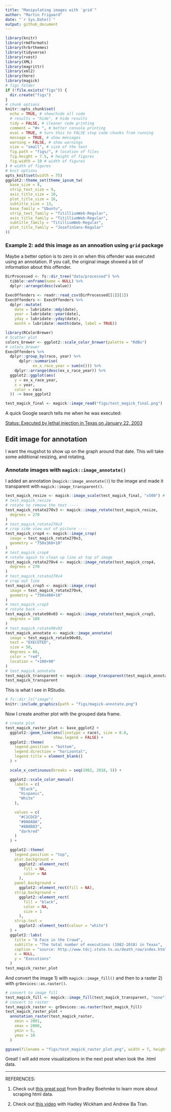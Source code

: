 ```yaml
---
title: "Manipulating images with `grid`"
author: "Martin Frigaard"
date: "`r Sys.Date()`"
output: github_document
---
```


```r
library(knitr)
library(rmdformats)
library(hrbrthemes)
library(tidyverse)
library(rvest)
library(XML)
library(magrittr)
library(xml2)
library(here)
library(magick)
# figs folder
if (!file.exists("figs")) {
  dir.create("figs")
}
# chunk options
knitr::opts_chunk$set(
  echo = TRUE, # show/hide all code
  # results = "hide", # hide results
  tidy = FALSE, # cleaner code printing
  comment = "#> ", # better console printing
  eval = TRUE, # turn this to FALSE stop code chunks from running
  message = TRUE, # show messages
  warning = FALSE, # show warnings
  size = "small", # size of the text
  fig.path = "figs/", # location of files
  fig.height = 7.5, # height of figures
  fig.width = 10 # width of figures
) # width of figures
# knit options
opts_knit$set(width = 75)
ggplot2::theme_set(theme_ipsum_tw(
  base_size = 8,
  strip_text_size = 9,
  axis_title_size = 10,
  plot_title_size = 16,
  subtitle_size = 13,
  base_family = "Ubuntu",
  strip_text_family = "TitilliumWeb-Regular",
  axis_title_family = "TitilliumWeb-Regular",
  subtitle_family = "TitilliumWeb-Regular",
  plot_title_family = "JosefinSans-Regular"
))
```

### Example 2: add this image as an annoation using `grid` package

Maybe a better option is to zero in on when this offender was executed using an annotation. If you call, the original image showed a bit of information about this offender. 

```r
DirProcessed <- fs::dir_tree("data/processed") %>%
  tibble::enframe(name = NULL) %>%
  dplyr::arrange(desc(value))
```

```r
ExecOffenders <- readr::read_csv(DirProcessed[[1]][1])
ExecOffenders <- ExecOffenders %>%
  dplyr::mutate(
    date = lubridate::mdy(date),
    year = lubridate::year(date),
    yday = lubridate::yday(date),
    month = lubridate::month(date, label = TRUE)) 
```


```r
library(RColorBrewer)
# Scatter plot
colors_brewer <- ggplot2::scale_color_brewer(palette = "RdBu")
# colors_brewer
ExecOffenders %>%
  dplyr::group_by(race, year) %>% 
      dplyr::summarise(
            ex_x_race_year = sum(n())) %>% 
    dplyr::arrange(desc(ex_x_race_year)) %>% 
  ggplot2::ggplot(aes(
    y = ex_x_race_year,
    x = year,
    color = race
  )) -> base_ggplot2
```


```r
test_magick_final <- magick::image_read("figs/test_magick_final.png")
```

A quick Google search tells me when he was executed:

[Status: Executed by lethal injection in Texas on January 22, 2003](http://murderpedia.org/male.L/l1/lookingbill-robert.htm)

## Edit image for annotation

I want the mugshot to show up on the graph around that date. This will take some additional resizing, and rotating, 

### Annotate images with `magick::image_annotate()`

I added an annotation (`magick::image_annotate()`) to the image and made it transparent with `magick::image_transparent()`.

```r
test_magick_resize <- magick::image_scale(test_magick_final, "x500") # height: 300px
# test_magick_resize
# rotate to remove the text ----
test_magick_rotate270v3 <- magick::image_rotate(test_magick_resize,
  degrees = 270
)
# test_magick_rotate270v3
# crop side view out of picture ----
test_magick_crop4 <- magick::image_crop(
  image = test_magick_rotate270v3,
  geometry = "750x360+10"
)
# test_magick_crop4
# rotate again to clean up line at top of image
test_magick_rotate270v4 <- magick::image_rotate(test_magick_crop4,
  degrees = 270
)
# test_magick_rotate270v4
# crop out line
test_magick_crop5 <- magick::image_crop(
  image = test_magick_rotate270v4,
  geometry = "750x400+10"
)
# test_magick_crop5
# rotate back ---
test_magick_rotate90v03 <- magick::image_rotate(test_magick_crop5,
  degrees = 180
)
# test_magick_rotate90v03
test_magick_annotate <- magick::image_annotate(
  image = test_magick_rotate90v03,
  text = "EXECUTED",
  size = 50,
  degrees = 60,
  color = "red",
  location = "+100+90"
)
# test_magick_annotate
test_magick_transparent <- magick::image_transparent(test_magick_annotate, color = "white")
test_magick_transparent
```


This is what I see in RStudio.

```r
# fs::dir_ls("image")
knitr::include_graphics(path = "figs/magick-annotate.png")
```

Now I create another plot with the grouped data frame. 

```r
# create plot
test_magick_raster_plot <- base_ggplot2 +
  ggplot2::geom_line(aes(linetype = race), size = 0.8,
                     show.legend = FALSE) +
  ggplot2::theme(
    legend.position = "bottom",
    legend.direction = "horizontal",
    legend.title = element_blank()
  ) +

  scale_x_continuous(breaks = seq(1982, 2018, 5)) +

  ggplot2::scale_color_manual(
    labels = c(
      "Black",
      "Hispanic",
      "White"
    ),

    values = c(
      "#C1CDCD",
      "#0A0A0A",
      "#8B8B83",
      "darkred"
    )
  ) +

  ggplot2::theme(
    legend.position = "top",
    plot.background =
      ggplot2::element_rect(
        fill = NA,
        color = NA
      ),
    panel.background =
      ggplot2::element_rect(fill = NA),
    strip.background =
      ggplot2::element_rect(
        fill = "black",
        color = NA,
        size = 1
      ),
    strip.text =
      ggplot2::element_text(colour = "white")
  ) +
  ggplot2::labs(
    title = "A Face in the Crowd",
    subtitle = "The total number of executions (1982-2018) in Texas",
    caption = "source: http://www.tdcj.state.tx.us/death_row/index.html",
    x = NULL,
    y = "Executions"
  )
test_magick_raster_plot
```

And convert the image 1) with `magick::image_fill()` and then to a raster 2) with `grDevices::as.raster()`.

```r
# convert to image fill
test_magick_fill <- magick::image_fill(test_magick_transparent, "none")
# convert to raster
test_magick_raster <- grDevices::as.raster(test_magick_fill)
test_magick_raster_plot +
  annotation_raster(test_magick_raster,
    xmin = 2001,
    xmax = 2006,
    ymin = 5,
    ymax = 10
  )
```


```r
ggsave(filename = "figs/test_magick_raster_plot.png", width = 7, height = 5, units = "in", device = "png")
```


Great! I will add more visualizations in the next post when look the .html data.

***

REFERENCES:

1. Check out [this great post](http://bradleyboehmke.github.io/2015/12/scraping-html-text.html) from Bradley Boehmke to learn more about scraping html data. 

2. Check out [this video](https://www.youtube.com/watch?v=tHszX31_r4s) with Hadley Wickham and Andrew Ba Tran.
